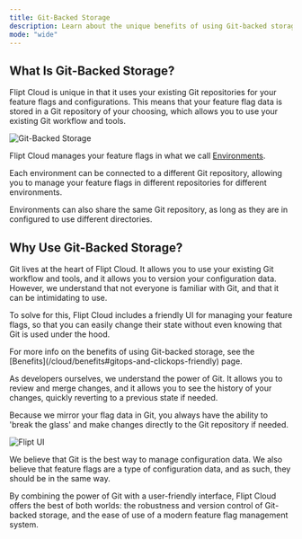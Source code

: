 ```yaml
---
title: Git-Backed Storage
description: Learn about the unique benefits of using Git-backed storage with Flipt Cloud
mode: "wide"
---
```


## What Is Git-Backed Storage?

Flipt Cloud is unique in that it uses your existing Git repositories for your feature flags and configurations. This means that your feature flag data is stored in a Git repository of your choosing, which allows you to use your existing Git workflow and tools.

![Git-Backed Storage](/cloud/images/features/git/feature-flag-in-repository.png)

Flipt Cloud manages your feature flags in what we call [Environments](/cloud/concepts#environments).

Each environment can be connected to a different Git repository, allowing you to manage your feature flags in different repositories for different environments.

<Tip>
  Environments can also share the same Git repository, as long as they are in
  configured to use different directories.
</Tip>

## Why Use Git-Backed Storage?

Git lives at the heart of Flipt Cloud. It allows you to use your existing Git workflow and tools, and it allows you to version your configuration data. However, we understand that not everyone is familiar with Git, and that it can be intimidating to use.

To solve for this, Flipt Cloud includes a friendly UI for managing your feature flags, so that you can easily change their state without even knowing that Git is used under the hood.

<Note>
  For more info on the benefits of using Git-backed storage, see the
  [Benefits](/cloud/benefits#gitops-and-clickops-friendly) page.
</Note>

As developers ourselves, we understand the power of Git. It allows you to review and merge changes, and it allows you to see the history of your changes, quickly reverting to a previous state if needed.

Because we mirror your flag data in Git, you always have the ability to 'break the glass' and make changes directly to the Git repository if needed.

![Flipt UI](/cloud/images/features/git/feature-flag-in-ui.png)

We believe that Git is the best way to manage configuration data. We also believe that feature flags are a type of configuration data, and as such, they should be in the same way.

By combining the power of Git with a user-friendly interface, Flipt Cloud offers the best of both worlds: the robustness and version control of Git-backed storage, and the ease of use of a modern feature flag management system.
